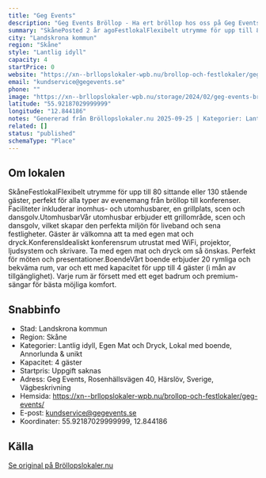 ```yaml
---
title: "Geg Events"
description: "Geg Events Bröllop - Ha ert bröllop hos oss på Geg Events. Se vår fina Bröllopslokal. Skicka gärna en förfrågan så hjälper vi Er!"
summary: "SkånePosted 2 år agoFestlokalFlexibelt utrymme för upp till 80 sittande eller 130 stående gäster, perfekt för alla typer av evenemang från bröllop till konferenser. Faciliteter inkluderar inomhus-…"
city: "Landskrona kommun"
region: "Skåne"
style: "Lantlig idyll"
capacity: 4
startPrice: 0
website: "https://xn--brllopslokaler-wpb.nu/brollop-och-festlokaler/geg-events/"
email: "kundservice@gegevents.se"
phone: ""
image: "https://xn--brllopslokaler-wpb.nu/storage/2024/02/geg-events-brollop-brollopslokal-i-skane-landskrona-helsingborg-1.webp"
latitude: "55.92187029999999"
longitude: "12.844186"
notes: "Genererad från Bröllopslokaler.nu 2025-09-25 | Kategorier: Lantlig idyll, Egen Mat och Dryck, Lokal med boende, Annorlunda & unikt"
related: []
status: "published"
schemaType: "Place"
---
```


## Om lokalen

SkåneFestlokalFlexibelt utrymme för upp till 80 sittande eller 130 stående gäster, perfekt för alla typer av evenemang från bröllop till konferenser. Faciliteter inkluderar inomhus- och utomhusbarer, en grillplats, scen och dansgolv.UtomhusbarVår utomhusbar erbjuder ett grillområde, scen och dansgolv, vilket skapar den perfekta miljön för liveband och sena festligheter. Gäster är välkomna att ta med egen mat och dryck.KonferensIdealiskt konferensrum utrustat med WiFi, projektor, ljudsystem och skrivare. Ta med egen mat och dryck om så önskas. Perfekt för möten och presentationer.BoendeVårt boende erbjuder 20 rymliga och bekväma rum, var och ett med kapacitet för upp till 4 gäster (i mån av tillgänglighet). Varje rum är försett med ett eget badrum och premium-sängar för bästa möjliga komfort.

## Snabbinfo

- Stad: Landskrona kommun
- Region: Skåne
- Kategorier: Lantlig idyll, Egen Mat och Dryck, Lokal med boende, Annorlunda & unikt
- Kapacitet: 4 gäster
- Startpris: Uppgift saknas
- Adress: Geg Events, Rosenhällsvägen 40, Härslöv, Sverige, Vägbeskrivning
- Hemsida: https://xn--brllopslokaler-wpb.nu/brollop-och-festlokaler/geg-events/
- E-post: kundservice@gegevents.se
- Koordinater: 55.92187029999999, 12.844186

## Källa

[Se original på Bröllopslokaler.nu](https://xn--brllopslokaler-wpb.nu/brollop-och-festlokaler/geg-events/)
